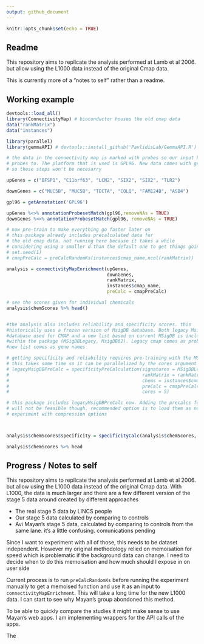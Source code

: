 ```yaml
---
output: github_document
---
```


```r
knitr::opts_chunk$set(echo = TRUE)
```

## Readme

This repository aims to replicate the analysis performed at Lamb et al 2006. 
but allow using the L1000 data instead of the original Cmap data.

This is currently more of a "notes to self" rather than a readme.

## Working example

```r
devtools::load_all()
library(ConnectivityMap) # bioconductor houses the old cmap data
data("rankMatrix")
data("instances")

library(parallel)
library(gemmaAPI) # devtools::install_github('PavlidisLab/GemmaAPI.R') used for gene-platform matching

# the data in the connectivity map is marked with probes so our input has to be 
# probes to. The platform that is used is GPL96. New data comes with gene symbols
# so these steps won't be necesarry 

upGenes = c("BFSP1", "C11orf63", "LCN2", "SIX2", "SIX2", "TLR2")

downGenes = c("MUC5B", "MUC5B", "TECTA", "COLQ", "FAM124B", "ASB4")

gpl96 = getAnnotation('GPL96')

upGenes %<>% annotationProbesetMatch(gpl96,removeNAs = TRUE)
downGenes %<>% annotationProbesetMatch(gpl96, removeNAs = TRUE)

# now pre-train to make everything go faster later on
# this package already includes precalculated data for
# the old cmap data. not running here because it takes a while
# considering using a smaller d than the default one to get things going
# set.seed(1)
# cmapPreCalc = preCalcRandomKs(instances$cmap_name,ncol(rankMatrix))

analysis = connectivityMapEnrichment(upGenes,
                                     downGenes,
                                     rankMatrix,
                                     instances$cmap_name,
                                     preCalc = cmapPreCalc)

# see the scores given for individual chemicals
analysis$chemScores %>% head()


#the analysis also includes reliability and specificity scores. this
#historically uses a frozen version of MsigDB database. Both legacy MsigDB
#database used for CMAP and a new list based on current MSigDB is included
#within the package (MSigDBLegacy, MsigDB62). Legacy cmap comes as probe names,
#new list comes as gene names

# getting specificity and reliability requires pre-training with the MSigDB data
# this takes some time so it can be parallelized by the cores argument
# legacyMsigDBPreCalc = specificityPreCalculation(signatures = MSigDBLegacy,
#                                                 rankMatrix = rankMatrix,
#                                                 chems = instances$cmap_name,
#                                                 preCalc = cmapPreCalc,
#                                                 cores = 5)

# this package includes legacyMsigDBPreCalc now. Adding the precalcs for the new data
# will not be feasible though. recommended option is to load them as needed from an rds
# experiment with compression options



analysis$chemScores$specificity = specificityCalc(analysis$chemScores, legacyMsigDBPreCalc)

analysis$chemScores %>% head
```

## Progress / Notes to self

This repository aims to replicate the analysis performed at Lamb et al 2006. 
but allow using the L1000 data instead of the original Cmap data. With L1000, the
data is much larger and there are a few different version of the stage 5 data around
created by different approaches

* The real stage 5 data by LINCS people
* Our stage 5 data calculated by comparing to controls
* Avi Mayan's stage 5 data, calculated by comparing to controls from the same lane. it's a little confusing. comunications pending

Since I want to experiment with all of those, this needs to be dataset independent.
However my original methodology relied on memoisation for speed which is problematic
if the background data can change. I need to decide
when to do this memoisation and how much should I expose in on user side


Current process is to run `preCalcRandomKs` before running the experiment manually to get a
memoised function and use it as an input to `connectivityMapEnrichment`. This will take a long time for the new L1000 data. I can start to see why Mayan's group abondoned this method.

To be able to quickly compare the studies it might make sense to use Mayan's web apps. I am implementing 
wrappers for the API calls of the apps.

The
